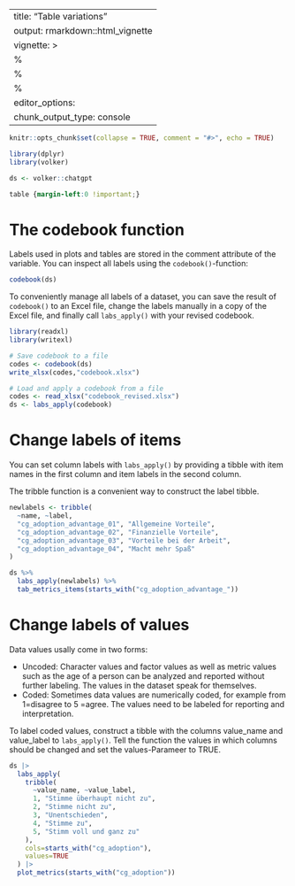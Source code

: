 
---
title: "Table variations"
output: rmarkdown::html_vignette
vignette: >
  %\VignetteIndexEntry{Table variations}
  %\VignetteEncoding{UTF-8}
  %\VignetteEngine{knitr::rmarkdown}
editor_options: 
  chunk_output_type: console
---

```r
knitr::opts_chunk$set(collapse = TRUE, comment = "#>", echo = TRUE)

library(dplyr)
library(volker)

ds <- volker::chatgpt

```

```css
table {margin-left:0 !important;}
```


# The codebook function

Labels used in plots and tables are stored in the comment attribute of the variable. 
You can inspect all labels using the `codebook()`-function:

```r
codebook(ds)
```


To conveniently manage all labels of a dataset, 
you can save the result of `codebook()` to an Excel file,
change the labels manually in a copy of the Excel file, 
and finally call `labs_apply()` with your revised codebook.

```r

library(readxl)
library(writexl)

# Save codebook to a file
codes <- codebook(ds)
write_xlsx(codes,"codebook.xlsx")

# Load and apply a codebook from a file
codes <- read_xlsx("codebook_revised.xlsx")
ds <- labs_apply(codebook)

```


# Change labels of items

You can set column labels with `labs_apply()` by providing a tibble 
with item names in the first column and item labels in the second column.

The tribble function is a convenient way to construct the label tibble.

```r
newlabels <- tribble(
  ~name, ~label,
  "cg_adoption_advantage_01", "Allgemeine Vorteile",
  "cg_adoption_advantage_02", "Finanzielle Vorteile",
  "cg_adoption_advantage_03", "Vorteile bei der Arbeit",
  "cg_adoption_advantage_04", "Macht mehr Spaß"
)

ds %>%
  labs_apply(newlabels) %>%
  tab_metrics_items(starts_with("cg_adoption_advantage_"))


```


# Change labels of values

Data values usally come in two forms: 

- Uncoded: Character values and factor values as well as metric values 
  such as the age of a person can be analyzed and reported without further labeling. 
  The values in the dataset speak for themselves.
- Coded: Sometimes data values are numerically coded, for example from 1=disagree to 5 =agree. 
  The values need to be labeled for reporting and interpretation.

To label coded values, construct a tibble with the columns
value_name and value_label to `labs_apply()`. 
Tell the function the values in which columns should be changed 
and set the values-Parameer to TRUE.

```r

ds |> 
  labs_apply(
    tribble(
      ~value_name, ~value_label,
      1, "Stimme überhaupt nicht zu",
      2, "Stimme nicht zu",
      3, "Unentschieden",
      4, "Stimme zu",
      5, "Stimm voll und ganz zu"
    ), 
    cols=starts_with("cg_adoption"),
    values=TRUE
  ) |> 
  plot_metrics(starts_with("cg_adoption"))


```

